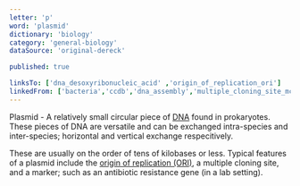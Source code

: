 ```yaml
---
letter: 'p'
word: 'plasmid'
dictionary: 'biology'
category: 'general-biology'
dataSource: 'original-dereck'

published: true

linksTo: ['dna_desoxyribonucleic_acid' ,'origin_of_replication_ori']
linkedFrom: ['bacteria','ccdb','dna_assembly','multiple_cloning_site_mcs','origin_of_replication_ori','propagation','propagation','propagation','propagation']
---
```


<a id="plasmid">Plasmid</a> - A relatively small circular piece of [DNA](#dna_desoxyribonucleic_acid) found in prokaryotes. These pieces of DNA are versatile and can be exchanged intra-species and inter-species; horizontal and vertical exchange respecitively.

 These are usually on the order of tens of kilobases or less. Typical features of a plasmid include the [origin of replication (ORI)](#origin_of_replication_ori), a multiple cloning site, and a marker; such as an antibiotic resistance gene (in a lab setting).